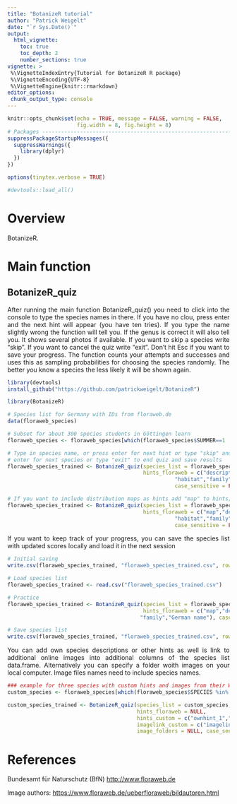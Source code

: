 ```yaml
---
title: "BotanizeR tutorial"
author: "Patrick Weigelt"
date: "`r Sys.Date()`"
output: 
  html_vignette:
    toc: true
    toc_depth: 2
    number_sections: true
vignette: >
 %\VignetteIndexEntry{Tutorial for BotanizeR R package}
 %\VignetteEncoding{UTF-8} 
 %\VignetteEngine{knitr::rmarkdown}
editor_options: 
 chunk_output_type: console
---
```


<style>
body {
text-align: justify}
</style>

```r

knitr::opts_chunk$set(echo = TRUE, message = FALSE, warning = FALSE,
                      fig.width = 8, fig.height = 8)
# Packages --------------------------------------------------------------------
suppressPackageStartupMessages({
  suppressWarnings({
    library(dplyr)
  })
})

options(tinytex.verbose = TRUE)

#devtools::load_all()
```


# Overview

BotanizeR.

\newpage

# Main function
## BotanizeR_quiz
After running the main function BotanizeR_quiz() you need to click into the console to type the species names in there. If you have no clou, press enter and the next hint will appear (you have ten tries). If you type the name slightly wrong the function will tell you. If the genus is correct it will also tell you. It shows several photos if available. If you want to skip a species write "skip". If you want to cancel the quiz write "exit". Don't hit Esc if you want to save your progress. The function counts your attempts and successes and uses this as sampling probabilities for choosing the species randomly. The better you know a species the less likely it will be shown again.

```r
library(devtools)
install_github("https://github.com/patrickweigelt/BotanizeR")

library(BotanizeR)

# Species list for Germany with IDs from floraweb.de
data(floraweb_species)

# Subset for about 300 species students in Göttingen learn
floraweb_species <- floraweb_species[which(floraweb_species$SUMMER==1 | floraweb_species$BioDiv2005==1),]

# Type in species name, or press enter for next hint or type "skip" and press 
# enter for next species or type "exit" to end quiz and save results
floraweb_species_trained <- BotanizeR_quiz(species_list = floraweb_species, 
                                           hints_floraweb = c("description","status",
                                                     "habitat","family","German name"),
                                                     case_sensitive = FALSE)

# If you want to include distribution maps as hints add "map" to hints; This increases the download times a bit
floraweb_species_trained <- BotanizeR_quiz(species_list = floraweb_species, 
                                           hints_floraweb = c("map","description","status",
                                                     "habitat","family","German name"),
                                                     case_sensitive = FALSE)
```


If you want to keep track of your progress, you can save the species list with updated scores locally and load it in the next session
```r
# Initial saving
write.csv(floraweb_species_trained, "floraweb_species_trained.csv", row.names = FALSE)

# Load species list
floraweb_species_trained <- read.csv("floraweb_species_trained.csv")

# Practice
floraweb_species_trained <- BotanizeR_quiz(species_list = floraweb_species_trained,
                                           hints_floraweb = c("map","description","status","habitat",
                                          "family","German name"), case_sensitive = FALSE)

# Save species list
write.csv(floraweb_species_trained, "floraweb_species_trained.csv", row.names = FALSE)
```


You can add own species descriptions or other hints as well is link to additional online images into additional columns of the species list data.frame. Alternatively you can specify a folder woith images on your local computer. Image files names need to include species names.
```r
### example for three species with custom hints and images from their Wikipedia page
custom_species <- floraweb_species[which(floraweb_species$SPECIES %in% c("Acer campestre","Erica carnea","Melampyrum nemorosum")),]

custom_species_trained <- BotanizeR_quiz(species_list = custom_species, image_floraweb=TRUE,
                                         hints_floraweb = NULL,
                                         hints_custom = c("ownhint_1","ownhint_2"), 
                                         imagelink_custom = c("imagelink_1","imagelink_2"), 
                                         image_folders = NULL, case_sensitive = FALSE)
```

# References

Bundesamt für Naturschutz (BfN) [http://www.floraweb.de](http://www.floraweb.de)  

Image authors: [https://www.floraweb.de/ueberfloraweb/bildautoren.html](https://www.floraweb.de/ueberfloraweb/bildautoren.html)



